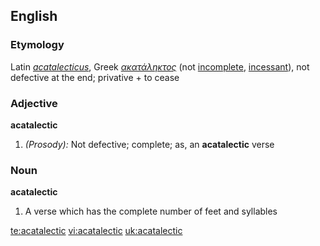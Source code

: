 ==English==

===Etymology===
Latin ''[[acatalecticus]]'', Greek ''[[ακατάληκτος]]'' (not [[incomplete]], [[incessant]]), not defective at the end;  privative +  to cease
===Adjective===
'''acatalectic'''

#''(Prosody):'' Not defective; complete; as, an '''acatalectic''' verse
===Noun===
'''acatalectic'''

#A verse which has the complete number of feet and syllables

[[te:acatalectic]]
[[vi:acatalectic]]
[[uk:acatalectic]]
